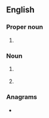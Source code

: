 {{also|dój}}
==English==

===Proper noun===
{{en-proper noun}}

# {{initialism of|en|{{w|United States Department of Justice}}|dot=;}} {{n-g|also {{m|en|DoJ}}.}}
#: {{syn|en|USDOJ}}

===Noun===
{{en-noun}}

# {{lb|en|law}} {{initialism of|en|[[date]] [[of]] [[judgment]]}}
# {{lb|en|travel|aviation}} {{initialism of|en|double open jaw}}

===Anagrams===
* {{anagrams|en|a=djo|jod}}
